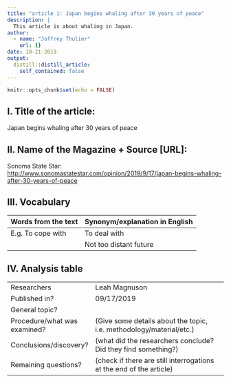 ```yaml
---
title: "article 1: Japan begins whaling after 30 years of peace"
description: |
  This article is about whaling in Japan.
author: 
  - name: "Joffrey Thulier"
    url: {}
date: 10-21-2019
output:
  distill::distill_article:
    self_contained: false
---
```


```r
knitr::opts_chunk$set(echo = FALSE)
```

## I. Title of the article: 

Japan begins whaling after 30 years of peace

## II. Name of the Magazine + Source [URL]:

Sonoma State Star: <http://www.sonomastatestar.com/opinion/2019/9/17/japan-begins-whaling-after-30-years-of-peace>


##  III. Vocabulary 

| Words from the text | Synonym/explanation in English |
| ------------------- | ------------------------------ |
| E.g. To cope with   | To deal with                   |
|                     | Not too distant future         |

## IV. Analysis table 

|                              |                                                                     |
| ---------------------------- | ------------------------------------------------------------------- |
| Researchers                  | Leah Magnuson           |
| Published in?                | 09/17/2019                                                       |
| General topic?               |                        |
| Procedure/what was examined? | (Give some details about the topic, i.e. methodology/material/etc.) |
| Conclusions/discovery?       |  (what did the researchers conclude? Did they find something?)      |
| Remaining questions?         | (check if there are still interrogations at the end of the article) |

